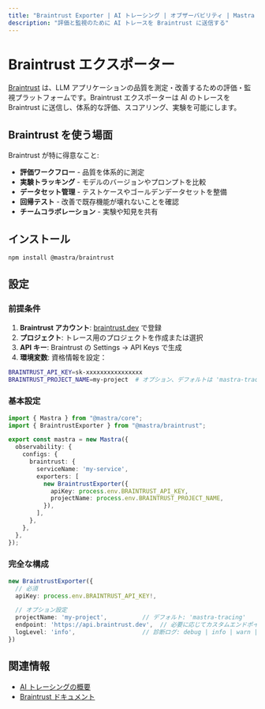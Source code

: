 ```yaml
---
title: "Braintrust Exporter | AI トレーシング | オブザーバビリティ | Mastra ドキュメント"
description: "評価と監視のために AI トレースを Braintrust に送信する"
---
```




# Braintrust エクスポーター

[Braintrust](https://www.braintrust.dev/) は、LLM アプリケーションの品質を測定・改善するための評価・監視プラットフォームです。Braintrust エクスポーターは AI のトレースを Braintrust に送信し、体系的な評価、スコアリング、実験を可能にします。

## Braintrust を使う場面

Braintrust が特に得意なこと:

- **評価ワークフロー** - 品質を体系的に測定
- **実験トラッキング** - モデルのバージョンやプロンプトを比較
- **データセット管理** - テストケースやゴールデンデータセットを整備
- **回帰テスト** - 改善で既存機能が壊れないことを確認
- **チームコラボレーション** - 実験や知見を共有

## インストール

```bash npm2yarn
npm install @mastra/braintrust
```


## 設定

### 前提条件

1. **Braintrust アカウント**: [braintrust.dev](https://www.braintrust.dev/) で登録
2. **プロジェクト**: トレース用のプロジェクトを作成または選択
3. **API キー**: Braintrust の Settings → API Keys で生成
4. **環境変数**: 資格情報を設定：

```bash filename=".env"
BRAINTRUST_API_KEY=sk-xxxxxxxxxxxxxxxx
BRAINTRUST_PROJECT_NAME=my-project  # オプション、デフォルトは 'mastra-tracing'
```


### 基本設定

```typescript filename="src/mastra/index.ts"
import { Mastra } from "@mastra/core";
import { BraintrustExporter } from "@mastra/braintrust";

export const mastra = new Mastra({
  observability: {
    configs: {
      braintrust: {
        serviceName: 'my-service',
        exporters: [
          new BraintrustExporter({
            apiKey: process.env.BRAINTRUST_API_KEY,
            projectName: process.env.BRAINTRUST_PROJECT_NAME,
          }),
        ],
      },
    },
  },
});
```


### 完全な構成

```typescript
new BraintrustExporter({
  // 必須
  apiKey: process.env.BRAINTRUST_API_KEY!,

  // オプション設定
  projectName: 'my-project',          // デフォルト: 'mastra-tracing'
  endpoint: 'https://api.braintrust.dev',  // 必要に応じてカスタムエンドポイント
  logLevel: 'info',                   // 診断ログ: debug | info | warn | error
})
```


## 関連情報

- [AI トレーシングの概要](/docs/observability/ai-tracing/overview)
- [Braintrust ドキュメント](https://www.braintrust.dev/docs)